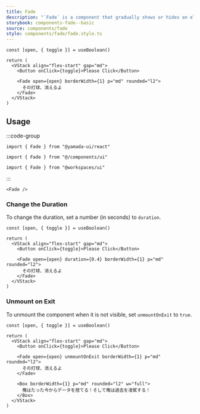 ```yaml
---
title: Fade
description: "`Fade` is a component that gradually shows or hides an element."
storybook: components-fade--basic
source: components/fade
style: components/fade/fade.style.ts
---
```


```tsx preview functional client
const [open, { toggle }] = useBoolean()

return (
  <VStack align="flex-start" gap="md">
    <Button onClick={toggle}>Please Click</Button>

    <Fade open={open} borderWidth={1} p="md" rounded="l2">
      その打球、消えるよ
    </Fade>
  </VStack>
)
```

## Usage

:::code-group

```tsx [package]
import { Fade } from "@yamada-ui/react"
```

```tsx [alias]
import { Fade } from "@/components/ui"
```

```tsx [monorepo]
import { Fade } from "@workspaces/ui"
```

:::

```tsx
<Fade />
```

### Change the Duration

To change the duration, set a number (in seconds) to `duration`.

```tsx preview functional client
const [open, { toggle }] = useBoolean()

return (
  <VStack align="flex-start" gap="md">
    <Button onClick={toggle}>Please Click</Button>

    <Fade open={open} duration={0.4} borderWidth={1} p="md" rounded="l2">
      その打球、消えるよ
    </Fade>
  </VStack>
)
```

### Unmount on Exit

To unmount the component when it is not visible, set `unmountOnExit` to `true`.

```tsx preview functional client
const [open, { toggle }] = useBoolean()

return (
  <VStack align="flex-start" gap="md">
    <Button onClick={toggle}>Please Click</Button>

    <Fade open={open} unmountOnExit borderWidth={1} p="md" rounded="l2">
      その打球、消えるよ
    </Fade>

    <Box borderWidth={1} p="md" rounded="l2" w="full">
      俺はたった今からデータを捨てる！そして俺は過去を凌駕する！
    </Box>
  </VStack>
)
```
